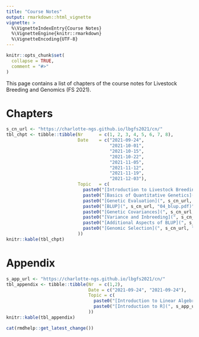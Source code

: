 ```yaml
---
title: "Course Notes"
output: rmarkdown::html_vignette
vignette: >
  %\VignetteIndexEntry{Course Notes}
  %\VignetteEngine{knitr::rmarkdown}
  %\VignetteEncoding{UTF-8}
---
```


```r
knitr::opts_chunk$set(
  collapse = TRUE,
  comment = "#>"
)
```

This page contains a list of chapters of the course notes for Livestock Breeding and Genomics  (FS 2021).

# Chapters

```r
s_cn_url <- "https://charlotte-ngs.github.io/lbgfs2021/cn/"
tbl_chpt <- tibble::tibble(Nr      = c(1, 2, 3, 4, 5, 6, 7, 8),
                           Date    = c("2021-09-24",
                                       "2021-10-01",
                                       "2021-10-15",
                                       "2021-10-22",
                                       "2021-11-05",
                                       "2021-11-12",
                                       "2021-11-19",
                                       "2021-12-03"),
                           Topic   = c(
                             paste0("[Introduction to Livestock Breeding and Genomics](", s_cn_url, "01_intro_lbg.pdf)", collapse = ""),
                             paste0("[Basics of Quantitative Genetics](", s_cn_url, "02_basic_qg.pdf)", collapse = ""),
                             paste0("[Genetic Evaluation](", s_cn_url, "03_gen_eval.pdf)", collapse = ""),
                             paste0("[BLUP](", s_cn_url, "04_blup.pdf)", collapse = ""),
                             paste0("[Genetic Covariances](", s_cn_url, "05_gen_cov.pdf)", collapse = ""),
                             paste0("[Variance and Inbreeding](", s_cn_url, "06_var_inb.pdf)", collapse = ""),
                             paste0("[Additional Aspects of BLUP](", s_cn_url, "07_add_asp_blup.pdf)", collapse = ""),
                             paste0("[Genomic Selection](", s_cn_url, "08_gen_sel.pdf)", collapse = "")
                           ))
knitr::kable(tbl_chpt)
```


# Appendix

```r
s_app_url <- "https://charlotte-ngs.github.io/lbgfs2021/cn/"
tbl_appendix <- tibble::tibble(Nr  = c(1,2),
                               Date = c("2021-09-24", "2021-09-24"),
                               Topic = c(
                                 paste0("[Introduction to Linear Algebra](", s_app_url, "A01_intro_linalg.pdf)", collapse = ""),
                                 paste0("[Introduction to R](", s_app_url, "A02_intro_r.pdf)", collapse = "")
                               ))
knitr::kable(tbl_appendix)
```


```r
cat(rmdhelp::get_latest_change())
```

